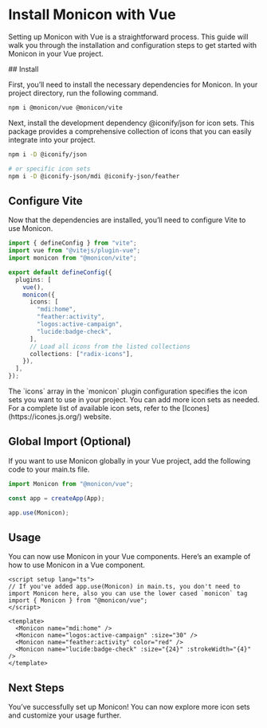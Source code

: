 
# Install Monicon with Vue

Setting up Monicon with Vue is a straightforward process. This guide will walk you through the installation and configuration steps to get started with Monicon in your Vue project.

<Steps>
## Install

First, you’ll need to install the necessary dependencies for Monicon. In your project directory, run the following command.

```sh npm2yarn
npm i @monicon/vue @monicon/vite
```

Next, install the development dependency @iconify/json for icon sets. This package provides a comprehensive collection of icons that you can easily integrate into your project.

```sh npm2yarn
npm i -D @iconify/json

# or specific icon sets
npm i -D @iconify-json/mdi @iconify-json/feather
```

## Configure Vite

Now that the dependencies are installed, you’ll need to configure Vite to use Monicon.

```ts filename="vite.config.ts"
import { defineConfig } from "vite";
import vue from "@vitejs/plugin-vue";
import monicon from "@monicon/vite";

export default defineConfig({
  plugins: [
    vue(),
    monicon({
      icons: [
        "mdi:home",
        "feather:activity",
        "logos:active-campaign",
        "lucide:badge-check",
      ],
      // Load all icons from the listed collections
      collections: ["radix-icons"],
    }),
  ],
});
```

<Callout>
  The `icons` array in the `monicon` plugin configuration specifies the icon
  sets you want to use in your project. You can add more icon sets as needed.
  For a complete list of available icon sets, refer to the
  [Icones](https://icones.js.org/) website.
</Callout>

## Global Import (Optional)

If you want to use Monicon globally in your Vue project, add the following code to your main.ts file.

```ts filename="main.ts"
import Monicon from "@monicon/vue";

const app = createApp(App);

app.use(Monicon);
```

## Usage

You can now use Monicon in your Vue components. Here’s an example of how to use Monicon in a Vue component.

```vue filename="src/App.vue"
<script setup lang="ts">
// If you've added app.use(Monicon) in main.ts, you don't need to import Monicon here, also you can use the lower cased `monicon` tag
import { Monicon } from "@monicon/vue";
</script>

<template>
  <Monicon name="mdi:home" />
  <Monicon name="logos:active-campaign" :size="30" />
  <Monicon name="feather:activity" color="red" />
  <Monicon name="lucide:badge-check" :size="{24}" :strokeWidth="{4}" />
</template>
```

## Next Steps

You’ve successfully set up Monicon! You can now explore more icon sets and customize your usage further.

</Steps>
